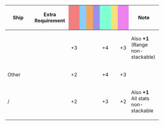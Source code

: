 {|class="wikitable" style="width:100%; text-align: center; vertical-align: middle;"
|-
! style="width: 20%;" | Ship
! style="width: 25%;" | Extra Requirement
! style="width: 5%; background-color: lightcoral;" | {{Firepower}}
! style="width: 5%; background-color: lightskyblue;" | {{Torpedo}}
! style="width: 5%; background-color: sandybrown;" | {{AA}}
! style="width: 5%; background-color: #9C8FEE;" | {{ASW}}
! style="width: 5%; background-color: #7fffd4;" | {{LOS}}
! style="width: 5%; background-color: #F2E279;" | {{Armor}}
! style="width: 5%; background-color: violet;" | {{Evasion}}
! style="width: 20%;" | Note
|-
! {{ShipLink|Samuel B. Roberts}}<br />{{ShipLink|Johnston}}<br />{{ShipLink|Fletcher}}
| style="text-align:left;" | 
| +3 || || || || +4 || || +3 
| style="text-align:left;" | Also '''+1''' {{Range}} (Range non-stackable)
|-
! Other {{ShipLink|Iowa|Colorado|South Dakota|Washington|Saratoga|Intrepid|Hornet|Gambier Bay|Houston|Atlanta|Helena|text=USN Ships}}
| style="text-align:left;" | 
| +2 || || || || +4 || || +3 
| style="text-align:left;" |
|-
! {{ShipLink|Dan Yang}}/{{ShipLink|Yukikaze/Kai Ni}}
| style="text-align:left;" | 
| +2 || || || || +3 || || +2 
| style="text-align:left;" | Also '''+1''' {{Range}}<br/>All stats non-stackable
|}